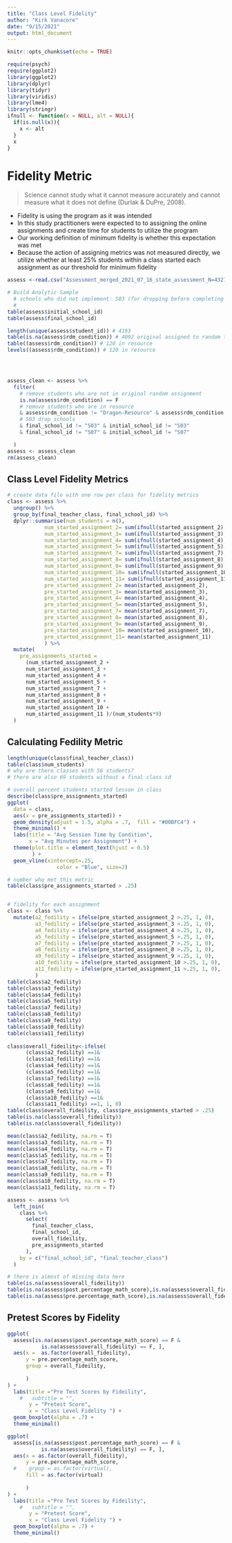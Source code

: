 ```yaml
---
title: "Class Level Fidelity"
author: "Kirk Vanacore"
date: "9/15/2021"
output: html_document
---
```



```r
knitr::opts_chunk$set(echo = TRUE)

```

```r
require(psych)
require(ggplot2) 
library(ggplot2)
library(dplyr)
library(tidyr)
library(viridis)
library(lme4)
library(stringr)
ifnull <- function(x = NULL, alt = NULL){
  if(is.null(x)){
    x <- alt
  }
  x
}
```

# Fidelity Metric

> Science  cannot  study  what  it  cannot  measure  accurately  and  cannot  measure  what  it  does  not  define (Durlak & DuPre, 2008).

* Fidelity is using the program as it was intended
* In this study practitioners were expected to to assigning the online assignments and create time for students to utilize the program
* Our working definition of minimum fidelity is whether this expectation was met
* Because the action of assigning metrics was not measured directly, we utilize whether at least 25% students within a class started each assignment as our threshold for minimum fidelity
 


```r
assess <-read.csv("Assessment_merged_2021_07_16_state_assessment_N=4321 - Sheet1.csv", na.strings = c("", "N/A"))

# Build Analytic Sample 
  # schools who did not implement: S03 (for dropping before completing the pre-test) and S07 
  # 
table(assess$initial_school_id)
table(assess$final_school_id)

length(unique(assess$student_id)) # 4193
table(is.na(assess$rdm_condition)) # 4092 original assigned to random treatment group
table((assess$rdm_condition)) # 120 in resource 
levels((assess$rdm_condition)) # 120 in resource 




assess_clean <- assess %>%
  filter(
    # remove students who are not in original random assignment
    is.na(assess$rdm_condition) == F   
    # remove students who are in resource
    & assess$rdm_condition != "Dragon-Resource" & assess$rdm_condition != "FH2T-Resource"   
    # S03 drop schools 
    & final_school_id != "S03" & initial_school_id != "S03"
    & final_school_id != "S07" & initial_school_id != "S07"

  )
assess <- assess_clean
rm(assess_clean)
```

## Class Level Fidelity Metrics
```r
# create data file with one row per class for fidelity metrics
class <- assess %>%
  ungroup() %>%
  group_by(final_teacher_class, final_school_id) %>%
  dplyr::summarise(num_students = n(),
            num_started_assignment_2= sum(ifnull(started_assignment_2),0),
            num_started_assignment_3= sum(ifnull(started_assignment_3),0),
            num_started_assignment_4= sum(ifnull(started_assignment_4),0),
            num_started_assignment_5= sum(ifnull(started_assignment_5),0),
            num_started_assignment_7= sum(ifnull(started_assignment_7),0),
            num_started_assignment_8= sum(ifnull(started_assignment_8),0),
            num_started_assignment_9= sum(ifnull(started_assignment_9),0),
            num_started_assignment_10= sum(ifnull(started_assignment_10),0),
            num_started_assignment_11= sum(ifnull(started_assignment_11),0),
            pre_started_assignment_2= mean(started_assignment_2),
            pre_started_assignment_3= mean(started_assignment_3),
            pre_started_assignment_4= mean(started_assignment_4),
            pre_started_assignment_5= mean(started_assignment_5),
            pre_started_assignment_7= mean(started_assignment_7),
            pre_started_assignment_8= mean(started_assignment_8),
            pre_started_assignment_9= mean(started_assignment_9),
            pre_started_assignment_10= mean(started_assignment_10),
            pre_started_assignment_11= mean(started_assignment_11)
            ) %>%
  mutate(
    pre_assignments_started = 
      (num_started_assignment_2 +
      num_started_assignment_3 +
      num_started_assignment_4 +
      num_started_assignment_5 +
      num_started_assignment_7 +
      num_started_assignment_8 +
      num_started_assignment_9 +
      num_started_assignment_10 +
      num_started_assignment_11 )/(num_students*9)
  )

```
## Calculating Fedility Metric
```r
length(unique(class$final_teacher_class))
table(class$num_students)
# why are there classes with 56 students?
# there are also 69 students without a final class id

# overall percent students started lesson in class
describe(class$pre_assignments_started)
ggplot(
  data = class,
  aes(x = pre_assignments_started)) +
  geom_density(adjust = 1.5, alpha = .7,  fill = "#00BFC4") +
  theme_minimal() +
  labs(title = "Avg Session Time by Condition",
       x = "Avg Minutes per Assignment") +
  theme(plot.title = element_text(hjust = 0.5)
        ) +
  geom_vline(xintercept=.25, 
                color = "Blue", size=2)

# number who met this metric
table(class$pre_assignments_started > .25)


# fidelity for each assignment
class <- class %>%
  mutate(a2_fedility = ifelse(pre_started_assignment_2 >.25, 1, 0),
         a3_fedility = ifelse(pre_started_assignment_3 >.25, 1, 0),
         a4_fedility = ifelse(pre_started_assignment_4 >.25, 1, 0),
         a5_fedility = ifelse(pre_started_assignment_5 >.25, 1, 0),
         a7_fedility = ifelse(pre_started_assignment_7 >.25, 1, 0),
         a8_fedility = ifelse(pre_started_assignment_8 >.25, 1, 0),
         a9_fedility = ifelse(pre_started_assignment_9 >.25, 1, 0),
         a10_fedility = ifelse(pre_started_assignment_10 >.25, 1, 0),
         a11_fedility = ifelse(pre_started_assignment_11 >.25, 1, 0),
         )
table(class$a2_fedility)
table(class$a3_fedility)
table(class$a4_fedility)
table(class$a5_fedility)
table(class$a7_fedility)
table(class$a8_fedility)
table(class$a9_fedility)
table(class$a10_fedility)
table(class$a11_fedility)
      
class$overall_fideility<-ifelse(
      (class$a2_fedility) ==1&
      (class$a3_fedility) ==1&
      (class$a4_fedility) ==1&
      (class$a5_fedility) ==1&
      (class$a7_fedility) ==1& 
      (class$a8_fedility) ==1& 
      (class$a9_fedility) ==1& 
      (class$a10_fedility) ==1&
      (class$a11_fedility) ==1, 1, 0)
table(class$overall_fideility, class$pre_assignments_started > .25)
table(is.na(class$overall_fideility))
table(is.na(class$overall_fideility))

mean(class$a2_fedility, na.rm = T)
mean(class$a3_fedility, na.rm = T)
mean(class$a4_fedility, na.rm = T)
mean(class$a5_fedility, na.rm = T)
mean(class$a7_fedility, na.rm = T)
mean(class$a8_fedility, na.rm = T)
mean(class$a9_fedility, na.rm = T)
mean(class$a10_fedility, na.rm = T)
mean(class$a11_fedility, na.rm = T)

assess <- assess %>%
  left_join(
    class %>%
      select(
        final_teacher_class, 
        final_school_id,
        overall_fideility,
        pre_assignments_started
      ),
    by = c("final_school_id", "final_teacher_class")
  )

# there is almost of missing data here
table(is.na(assess$overall_fideility))
table(is.na(assess$post.percentage_math_score),is.na(assess$overall_fideility))
table(is.na(assess$pre.percentage_math_score),is.na(assess$overall_fideility))
```

## Pretest Scores by Fidelity 
```r
ggplot(
  assess[is.na(assess$post.percentage_math_score) == F &
           is.na(assess$overall_fideility) == F, ],
  aes(x =  as.factor(overall_fideility), 
      y = pre.percentage_math_score,
      group = overall_fideility,
      
      )
) +
  labs(title ="Pre Test Scores by Fideility",
    #   subtitle = "",
       y = "Pretest Score",
       x = "Class Level Fidelity ") +
  geom_boxplot(alpha = .7) +
  theme_minimal()

ggplot(
  assess[is.na(assess$post.percentage_math_score) == F &
           is.na(assess$overall_fideility) == F, ],
  aes(x = as.factor(overall_fideility), 
      y = pre.percentage_math_score,
  #    grpup = as.factor(virtual),
      fill = as.factor(virtual)
      
      )
) +
  labs(title ="Pre Test Scores by Fideility",
    #   subtitle = "",
       y = "Pretest Score",
       x = "Class Level Fidelity ") +
  geom_boxplot(alpha = .7) +
  theme_minimal()


```

